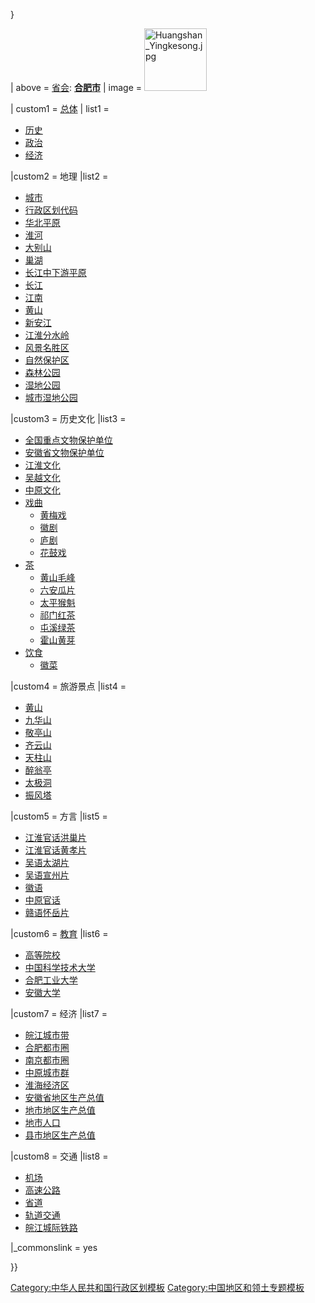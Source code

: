 {{Territory topics
| territory = 安徽
| name =Anhui topics
| state = {{{state|<includeonly>{{{1|collapsed}}}</includeonly>}}}

| above = [[中华人民共和国省会列表|省会]]: '''[[合肥市]]'''
| image = [[File:Huangshan_Yingkesong.jpg|100px]]

| custom1 = [[:Category:安徽|总体]]
| list1 =
* [[安徽历史|历史]]
* [[历任安徽省党、行政、权力、议政协商、审判、检察、监察机关正职领导列表|政治]]
* [[安徽经济|经济]]

|custom2 = 地理
|list2 =
* [[中华人民共和国城市列表#安徽省|城市]]
* [[安徽省行政区划代码|行政区划代码]]
* [[华北平原]]
* [[淮河]]
* [[大别山]]
* [[巢湖]]
* [[长江中下游平原]]
* [[长江]]
* [[江南]]
* [[黄山]]
* [[新安江]]
* [[江淮分水岭]]
* [[安徽省风景名胜区列表|风景名胜区]]
* [[安徽省自然保护区列表|自然保护区]]
* [[安徽省森林公园列表|森林公园]]
* [[安徽省湿地公园列表|湿地公园]]
* [[安徽省城市湿地公园列表|城市湿地公园]]

|custom3 = 历史文化
|list3 =
* [[安徽全国重点文物保护单位列表|全国重点文物保护单位]]
* [[安徽省文物保护单位]]
* [[江淮文化]] 
* [[吴越文化]] 
* [[中原文化]]
* [[戏曲]]
** [[黄梅戏]]
** [[徽剧]]
** [[庐剧]]
** [[花鼓戏]]
* [[茶]]
** [[黄山毛峰]]
** [[六安瓜片]]
** [[太平猴魁]]
** [[祁门红茶]]
** [[屯溪绿茶]]
** [[霍山黄芽]]
* [[徽菜|饮食]]
** [[徽菜]]

|custom4 = 旅游景点
|list4 =
* [[黄山]]
* [[九华山]]
* [[敬亭山]]
* [[齐云山 (黄山山脉)|齐云山]]
* [[天柱山]]
* [[醉翁亭]]
* [[太极洞]]
* [[振风塔]]

|custom5 = 方言
|list5 =

* [[江淮官话]][[洪巢片]]
* [[黄孝片|江淮官话黄孝片]]
* [[吴语]][[太湖片]]
* [[宣州片|吴语宣州片]]
* [[徽语]]
* [[中原官话]]
* [[赣语]][[怀岳片]]

|custom6 = [[安徽省高等学校列表|教育]]
|list6 =
* [[Template:安徽高等院校|高等院校]]
* [[中国科学技术大学]]
* [[合肥工业大学]]
* [[安徽大学]]

|custom7 = 经济
|list7 =
* [[皖江城市带]]
* [[合肥都市圈]]
* [[南京都市圈]]
* [[中原城市群]]
* [[淮海经济区]]
* [[安徽省地区生产总值]]
* [[安徽各地级市地区生产总值列表|地市地区生产总值]]
* [[安徽省各地级市人口列表|地市人口]]
* [[安徽各县市地区生产总值列表|县市地区生产总值]]

|custom8 = 交通
|list8 =
* [[Template:安徽机场|机场]]
* [[安徽省高速公路|高速公路]]
* [[安徽省道|省道]]
* [[Template:安徽省城市轨道交通|轨道交通]]
* [[Template:皖江地区城际铁路|皖江城际铁路]]

|_commonslink = yes

}}<noinclude>


{{collapsible option |statename=optional |state=collapsed}}

[[Category:中华人民共和国行政区划模板]]
[[Category:中国地区和领土专题模板]]
[[Category:安徽| ]]
</noinclude>